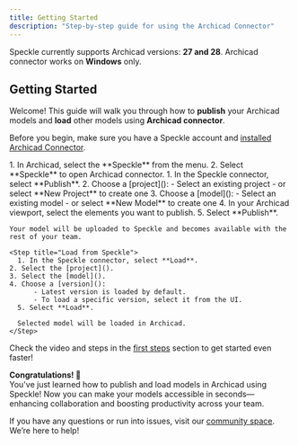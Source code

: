 ```yaml
---
title: Getting Started  
description: "Step-by-step guide for using the Archicad Connector"
---
```


<Info>Speckle currently supports Archicad versions: **27 and 28**. Archicad connector works on **Windows** only.</Info>

## Getting Started

Welcome! This guide will walk you through how to **publish** your Archicad models and **load** other models using **Archicad connector**.

<Note> Before you begin, make sure you have a Speckle account and [installed Archicad Connector](http://localhost:3000/connectors/installation).</Note>

<Steps>
  <Step title="Open Archicad connector">
    1. In Archicad, select the **Speckle** from the menu.
    2. Select **Speckle** to open Archicad connector.
  </Step>

  <Step title="Publish to Speckle">
    1. In the Speckle connector, select **Publish**.
    2. Choose a [project]():
        - Select an existing project
        - or select **New Project** to create one
    3. Choose a [model]():
        - Select an existing model
        - or select **New Model** to create one
    4. In your Archicad viewport, select the elements you want to publish.
    5. Select **Publish**.
    
    Your model will be uploaded to Speckle and becomes available with the rest of your team.
  </Step>


    <Step title="Load from Speckle">
      1. In the Speckle connector, select **Load**.
    2. Select the [project]().
    3. Select the [model]().
    4. Choose a [version]():
          - Latest version is loaded by default.
          - To load a specific version, select it from the UI.
      5. Select **Load**.

      Selected model will be loaded in Archicad.
    </Step>

</Steps>

<Tip> Check the video and steps in the [first steps](/get-started/quickstart.mdx) section to get started even faster!</Tip>

**Congratulations! 🥳**  
You've just learned how to publish and load models in Archicad using Speckle! Now you can make your models accessible in seconds—enhancing collaboration and boosting productivity across your team.

<Info> If you have any questions or run into issues, visit our [community space](https://speckle.community/). We’re here to help!</Info>


<LearnMore />
